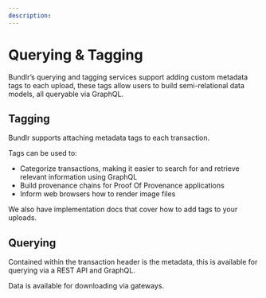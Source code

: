 ```yaml
---
description:
---
```


# Querying & Tagging

Bundlr’s querying and tagging services support adding custom metadata tags to each upload, these tags allow users to build semi-relational data models, all queryable via GraphQL.

## Tagging

Bundlr supports attaching metadata tags to each transaction.

Tags can be used to:

-   Categorize transactions, making it easier to search for and retrieve relevant information using GraphQL
-   Build provenance chains for Proof Of Provenance applications
-   Inform web browsers how to render image files

We also have implementation docs that cover how to add tags to your uploads.

## Querying

Contained within the transaction header is the metadata, this is available for querying via a REST API and GraphQL.

Data is available for downloading via gateways.
